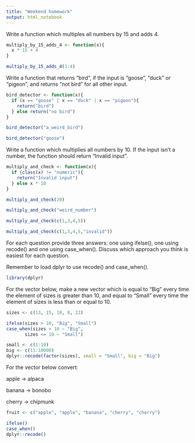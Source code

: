 ```yaml
---
title: "Weekend homework"
output: html_notebook
---
```

Write a function which multiples all numbers by 15 and adds 4.

```r
multiply_by_15_adds_4 <- function(x){
  x * 15 + 4
}

multiply_by_15_adds_4(1:4)
```

Write a function that returns “bird”, if the input is “goose”, “duck” or “pigeon”, and returns “not bird” for all other input.

```r
bird_detector <- function(x){
  if (x == "goose" | x == "duck" | x == "pigeon"){
    return("bird")
  } else return("no bird")
}

bird_detector("a_weird_bird")

bird_detector("goose")
```

Write a function which multiplies all numbers by 10. If the input isn’t a number, the function should return “Invalid input”.

```r
multiply_and_check <- function(x){
  if (class(x) != "numeric"){
    return("Invalid input")
  } else x * 10
}

multiply_and_check(20)

multiply_and_check("weird_number")

multiply_and_check(c(1,3,4,5))

multiply_and_check(c(1,3,4,5,"invalid"))
```

For each question provide three answers: one using ifelse(), one using recode() and one using case_when(). Discuss which approach you think is easiest for each question.

Remember to load dplyr to use recode() and case_when().

```r
library(dplyr)

```

For the vector below, make a new vector which is equal to “Big” every time the element of sizes is greater than 10, and equal to “Small” every time the element of sizes is less than or equal to 10.

```r
sizes <- c(13, 15, 10, 8, 22)

ifelse(sizes > 10, "Big", "Small")
case_when(sizes > 10 ~ "Big",
       sizes <= 10 ~ "Small")

small <- c(1:10)
big <- c(11:10000)
dplyr::recode(factor(sizes), small = "Small", big = "Big")

```

For the vector below convert:

apple → alpaca

banana → bonobo

cherry → chipmunk

```r
fruit <- c("apple", "apple", "banana", "cherry", "cherry")

ifelse()
case_when()
dplyr::recode()
```

